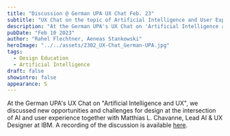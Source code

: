 ```yaml
---
title: "Discussion @ German UPA UX Chat Feb. 23"
subtitle: "UX Chat on the topic of Artificial Intelligence and User Experience"
description: "At the German UPA's UX Chat on 'Artificial Intelligence and UX', we discussed new opportunities and challenges for design at the intersection of AI and user experience together with Matthias L. Chavanne, Lead AI & UX Designer at IBM."
pubDate: "Feb 10 2023"
author: "Rahel Flechtner, Aeneas Stankowski"
heroImage: "../../assets/2302_UX-Chat_German-UPA.jpg"
tags:
  - Design Education
  - Artificial Intelligence
draft: false
showintro: false
appearance: S
---
```


At the German UPA's UX Chat on "Artificial Intelligence and UX", we discussed new opportunities and challenges for design at the intersection of AI and user experience together with Matthias L. Chavanne, Lead AI & UX Designer at IBM. A recording of the discussion is available [here](https://germanupa.de/veranstaltungen/veranstaltungskalender/ux-chat-kuenstliche-intelligenz-und-ux).
